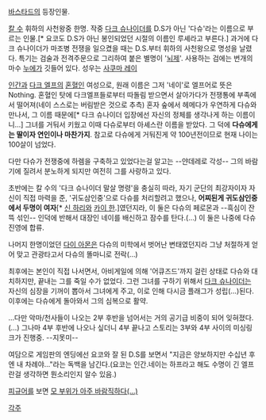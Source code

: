 

[[바스타드]]의 등장인물.

[[칼 수]] 휘하의 사천왕중 한명. 작중 [[다크 슈나이더]]를 D.S가 아닌 '다슈'라는 이름으로 부르는 인물.[* 요코도 D.S가 아닌 봉인되었던 시절의 이름인 루셰라고 부른다.] 과거에 다크 슈나이더가 마조병 전쟁을 일으켰을 때는 D.S.부터 휘하의 사천왕으로 명성을 날렸다. 특기는 검술과 전격주문으로 그리하여 붙은 별명이 '[[뇌제]]'. 사용하는 검에는 번개의 마수 [[누에]]가 깃들어 있다.
성우는 [[사쿠마 레이]]

[[인간]]과 [[다크 엘프]]의 [[혼혈]]인 여성으로, 원래 이름은 그저 '네이'로 엘프어로 뜻은 Nothing. 혼혈인 탓에 다크엘프들로부터 따돌림 받으면서 살아가다가 전쟁통에 부족에서 떨어져(네이 스스로는 버림받은 것으로 추측) 혼자 숲에서 헤메다가 우연하게 다슈와 만나서, 그 이름 때문에[* 다크 슈나이더 입장에선 자신의 정체를 생각나게 하는 이름이니...] 그녀를 거둬서 키웠고 이때 다슈로부터 아셰스란 이름을 받았다. 그 덕에 '''다슈에게는 딸이자 연인이나 마찬가지'''. 참고로 다슈에게 거둬진게 약 100년전이므로 현재 나이는 100살이 넘었다.

다만 다슈가 전쟁중에 하렘을 구축하고 있었다는걸 알고는 --얀데레로 각성-- 그의 바람기에 질려서 분노하게 되지만 여전히 그를 사랑하고 있다. 

초반에는 칼 수의 '다크 슈나이더 말살 명령'을 충실히 따라, 자기 군단의 최강자이자 자신이 직접 마력을 준, '귀도삼인중'으로 다슈를 처리할려고 했으나, '''어찌된게 귀도삼인중에서 두명이 여자'''[* [[신 하리]]와 [[카이 한]].]였던지라, 이 둘은 다슈의 페로몬과 --흑심이 잔뜩 섞인-- 인덕에 반해서 대장인 네이를 배신하고 잠수를 탄다.(…) 이 둘은 나중에 다슈 진영에 합류.

나머지 한명이었던 [[다이 아몬]]은 다슈의 미학에서 벗어난 변태였던지라 그냥 처절하게 얻어 맞고 관광타고서 다슈의 똘마니로 전락(…)

최후에는 본인이 직접 나서면서, 아비게일에 의해 '어큐즈드'까지 걸린 상태로 다슈와 대치하지만, 끝내는 그를 죽일 수가 없었다. 그런 그녀를 구하기 위해서 [[다크 슈나이더]]는 자신의 심장을 기꺼이 뽑아서 그녀에게 주고, 이로 인해 다시금 플래그가 성립(…)된다. 이후에는 다슈에게 돌아와서 그의 심복으로 활약. 

…다만 악마/천사들이 나오는 2부 후반을 넘어서는 거의 공기급 비중이 되어 잊혀졌다.(…) 그나마 4부 후반에 나오나 싶더니 4부 끝나고 스토리는 3부와 4부 사이의 미싱링크가 진행중. --지못미--

여담으로 게임판의 엔딩에선 요코와 잘 된 D.S를 보면서 "지금은 양보하지만 수십년 후엔 내 차례야..."라는 독백을 남긴다.(요코는 인간.네이는 하프라고 해도 수명이 긴 엘프란걸 생각하면 뭔소리인지 알수 있음.)

[[피규어]]를 보면 [http://img1.ruliweb.daum.net/img/ruli_memberlink/7740_1.jpg?width=600 모 부위가 아주 바람직하다(...)]

[[각주]]
